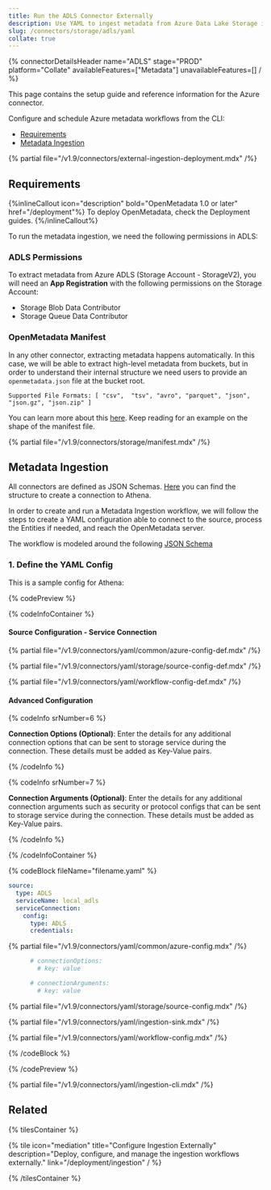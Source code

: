 ```yaml
---
title: Run the ADLS Connector Externally
description: Use YAML to ingest metadata from Azure Data Lake Storage including file paths, structures, and governance rules.
slug: /connectors/storage/adls/yaml
collate: true
---
```



{% connectorDetailsHeader
name="ADLS"
stage="PROD"
platform="Collate"
availableFeatures=["Metadata"]
unavailableFeatures=[]
/ %}

This page contains the setup guide and reference information for the Azure connector.

Configure and schedule Azure metadata workflows from the CLI:

- [Requirements](#requirements)
- [Metadata Ingestion](#metadata-ingestion)

{% partial file="/v1.9/connectors/external-ingestion-deployment.mdx" /%}

## Requirements

{%inlineCallout icon="description" bold="OpenMetadata 1.0 or later" href="/deployment"%}
To deploy OpenMetadata, check the Deployment guides.
{%/inlineCallout%}

To run the metadata ingestion, we need the following permissions in ADLS:

### ADLS Permissions

To extract metadata from Azure ADLS (Storage Account - StorageV2), you will need an **App Registration** with the following permissions on the Storage Account:
- Storage Blob Data Contributor
- Storage Queue Data Contributor

### OpenMetadata Manifest

In any other connector, extracting metadata happens automatically. In this case, we will be able to extract high-level
metadata from buckets, but in order to understand their internal structure we need users to provide an `openmetadata.json`
file at the bucket root.

`Supported File Formats: [ "csv",  "tsv", "avro", "parquet", "json", "json.gz", "json.zip" ]`

You can learn more about this [here](/connectors/storage). Keep reading for an example on the shape of the manifest file.

{% partial file="/v1.9/connectors/storage/manifest.mdx" /%}

## Metadata Ingestion

All connectors are defined as JSON Schemas.
[Here](https://github.com/open-metadata/OpenMetadata/blob/main/openmetadata-spec/src/main/resources/json/schema/entity/services/connections/storage/adlsConnection.json)
you can find the structure to create a connection to Athena.

In order to create and run a Metadata Ingestion workflow, we will follow
the steps to create a YAML configuration able to connect to the source,
process the Entities if needed, and reach the OpenMetadata server.

The workflow is modeled around the following
[JSON Schema](https://github.com/open-metadata/OpenMetadata/blob/main/openmetadata-spec/src/main/resources/json/schema/metadataIngestion/workflow.json)

### 1. Define the YAML Config

This is a sample config for Athena:

{% codePreview %}

{% codeInfoContainer %}

#### Source Configuration - Service Connection

{% partial file="/v1.9/connectors/yaml/common/azure-config-def.mdx" /%}

{% partial file="/v1.9/connectors/yaml/storage/source-config-def.mdx" /%}

<IngestionSinkDef />

{% partial file="/v1.9/connectors/yaml/workflow-config-def.mdx" /%}

#### Advanced Configuration

{% codeInfo srNumber=6 %}

**Connection Options (Optional)**: Enter the details for any additional connection options that can be sent to storage service during the connection. These details must be added as Key-Value pairs.

{% /codeInfo %}

{% codeInfo srNumber=7 %}

**Connection Arguments (Optional)**: Enter the details for any additional connection arguments such as security or protocol configs that can be sent to storage service during the connection. These details must be added as Key-Value pairs.

{% /codeInfo %}

{% /codeInfoContainer %}

{% codeBlock fileName="filename.yaml" %}

```yaml {% isCodeBlock=true %}
source:
  type: ADLS
  serviceName: local_adls
  serviceConnection:
    config:
      type: ADLS
      credentials:
```

{% partial file="/v1.9/connectors/yaml/common/azure-config.mdx" /%}

```yaml {% srNumber=6 %}
      # connectionOptions:
        # key: value
```
```yaml {% srNumber=7 %}
      # connectionArguments:
        # key: value
```

{% partial file="/v1.9/connectors/yaml/storage/source-config.mdx" /%}

{% partial file="/v1.9/connectors/yaml/ingestion-sink.mdx" /%}

{% partial file="/v1.9/connectors/yaml/workflow-config.mdx" /%}

{% /codeBlock %}

{% /codePreview %}



{% partial file="/v1.9/connectors/yaml/ingestion-cli.mdx" /%}

## Related

{% tilesContainer %}

{% tile
   icon="mediation"
   title="Configure Ingestion Externally"
   description="Deploy, configure, and manage the ingestion workflows externally."
   link="/deployment/ingestion"
 / %}

{% /tilesContainer %}
